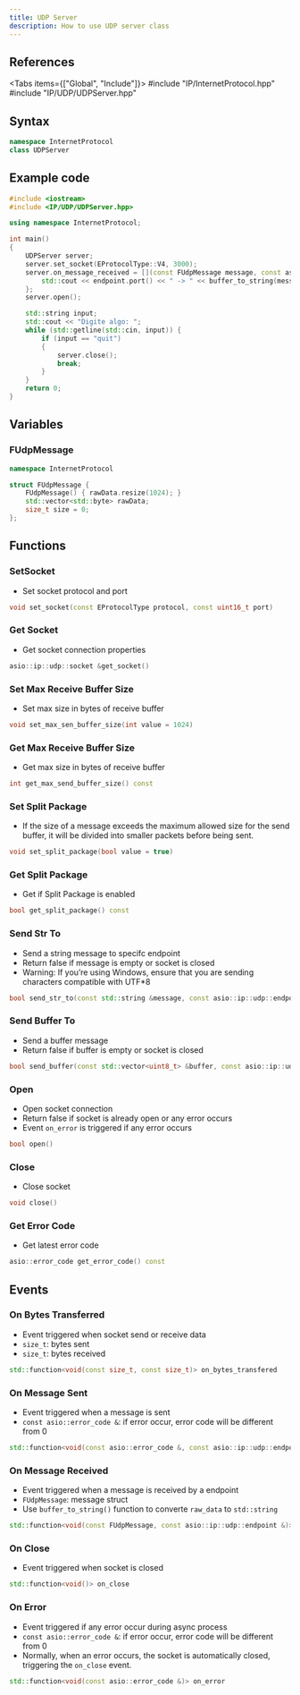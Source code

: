 ```yaml
---
title: UDP Server
description: How to use UDP server class
---
```



## References

<Tabs items={["Global", "Include"]}>
    <Tab value="Global">#include "IP/InternetProtocol.hpp"</Tab>
    <Tab value="Include">#include "IP/UDP/UDPServer.hpp"</Tab>
</Tabs>

## Syntax

```cpp
namespace InternetProtocol
class UDPServer
```

## Example code

```cpp
#include <iostream>
#include <IP/UDP/UDPServer.hpp>

using namespace InternetProtocol;

int main()
{
    UDPServer server;
    server.set_socket(EProtocolType::V4, 3000);
    server.on_message_received = [](const FUdpMessage message, const asio::ip::udp::endpoint &endpoint) {
        std::cout << endpoint.port() << " -> " << buffer_to_string(message.raw_data) << std::endl;
    };
    server.open();

    std::string input;
    std::cout << "Digite algo: ";
    while (std::getline(std::cin, input)) {
        if (input == "quit")
        {
            server.close();
            break;
        }
    }
    return 0;
}
```

## Variables

### FUdpMessage

```cpp
namespace InternetProtocol

struct FUdpMessage {
    FUdpMessage() { rawData.resize(1024); }
    std::vector<std::byte> rawData;
    size_t size = 0;
};
```

## Functions

### SetSocket

-   Set socket protocol and port

```cpp
void set_socket(const EProtocolType protocol, const uint16_t port)
```

### Get Socket

-   Get socket connection properties

```cpp
asio::ip::udp::socket &get_socket()
```

### Set Max Receive Buffer Size

-   Set max size in bytes of receive buffer

```cpp
void set_max_sen_buffer_size(int value = 1024)
```

### Get Max Receive Buffer Size

-   Get max size in bytes of receive buffer

```cpp
int get_max_send_buffer_size() const
```

### Set Split Package

-   If the size of a message exceeds the maximum allowed size for the send buffer, it will be divided into smaller packets before being sent.

```cpp
void set_split_package(bool value = true)
```

### Get Split Package

-   Get if Split Package is enabled

```cpp
bool get_split_package() const
```

### Send Str To

-   Send a string message to specifc endpoint
-   Return false if message is empty or socket is closed
-   Warning: If you’re using Windows, ensure that you are sending characters compatible with UTF\*8

```cpp
bool send_str_to(const std::string &message, const asio::ip::udp::endpoint &endpoint)
```

### Send Buffer To

-   Send a buffer message
-   Return false if buffer is empty or socket is closed

```cpp
bool send_buffer(const std::vector<uint8_t> &buffer, const asio::ip::udp::endpoint &endpoint)
```

### Open

-   Open socket connection
-   Return false if socket is already open or any error occurs
-   Event `on_error` is triggered if any error occurs

```cpp
bool open()
```

### Close

-   Close socket

```cpp
void close()
```

### Get Error Code

-   Get latest error code

```cpp
asio::error_code get_error_code() const
```

## Events

### On Bytes Transferred

-   Event triggered when socket send or receive data
-   `size_t`: bytes sent
-   `size_t`: bytes received

```cpp
std::function<void(const size_t, const size_t)> on_bytes_transfered
```

### On Message Sent

-   Event triggered when a message is sent
-   `const asio::error_code &`: if error occur, error code will be different from 0

```cpp
std::function<void(const asio::error_code &, const asio::ip::udp::endpoint &)> on_message_sent
```

### On Message Received

-   Event triggered when a message is received by a endpoint
-   `FUdpMessage`: message struct
-   Use `buffer_to_string()` function to converte `raw_data` to `std::string`

```cpp
std::function<void(const FUdpMessage, const asio::ip::udp::endpoint &)> on_message_received
```

### On Close

-   Event triggered when socket is closed

```cpp
std::function<void()> on_close
```

### On Error

-   Event triggered if any error occur during async process
-   `const asio::error_code &`: if error occur, error code will be different from 0
-   Normally, when an error occurs, the socket is automatically closed, triggering the `on_close` event.

```cpp
std::function<void(const asio::error_code &)> on_error
```

